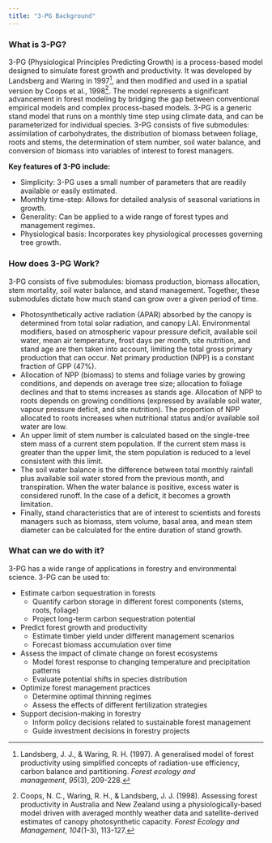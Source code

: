 ```yaml
---
title: "3-PG Background"
---
```


###  What is 3-PG?

3-PG (Physiological Principles Predicting Growth) is a process-based model designed to simulate forest growth and productivity. It was developed by Landsberg and Waring in 1997[^1], and then modified and used in a spatial version by Coops et al., 1998[^2]. The model represents a significant advancement in forest modeling by bridging the gap between conventional empirical models and complex process-based models. 3-PG is a generic stand model that runs on a monthly time step using climate data, and can be parameterized for individual species. 3-PG consists of five submodules: assimilation of carbohydrates, the distribution of biomass between foliage, roots and stems, the determination of stem number, soil water balance, and conversion of biomass into variables of interest to forest managers.

[^1]: Landsberg, J. J., & Waring, R. H. (1997). A generalised model of forest productivity using simplified concepts of radiation-use efficiency, carbon balance and partitioning. *Forest ecology and management*, *95*(3), 209-228.

[^2]: Coops, N. C., Waring, R. H., & Landsberg, J. J. (1998). Assessing forest productivity in Australia and New Zealand using a physiologically-based model driven with averaged monthly weather data and satellite-derived estimates of canopy photosynthetic capacity. *Forest Ecology and Management*, *104*(1-3), 113-127.

**Key features of 3-PG include:**

-   Simplicity: 3-PG uses a small number of parameters that are readily available or easily estimated.
-   Monthly time-step: Allows for detailed analysis of seasonal variations in growth.
-   Generality: Can be applied to a wide range of forest types and management regimes.
-   Physiological basis: Incorporates key physiological processes governing tree growth.

### How does 3-PG Work?

3-PG consists of five submodules: biomass production, biomass allocation, stem mortality, soil water balance, and stand management. Together, these submodules dictate how much stand can grow over a given period of time.

-   Photosynthetically active radiation (APAR) absorbed by the canopy is determined from total solar radiation, and canopy LAI. Environmental modifiers, based on atmospheric vapour pressure deficit, available soil water, mean air temperature, frost days per month, site nutrition, and stand age are then taken into account, limiting the total gross primary production that can occur. Net primary production (NPP) is a constant fraction of GPP (47%).
-   Allocation of NPP (biomass) to stems and foliage varies by growing conditions, and depends on average tree size; allocation to foliage declines and that to stems increases as stands age. Allocation of NPP to roots depends on growing conditions (expressed by available soil water, vapour pressure deficit, and site nutrition). The proportion of NPP allocated to roots increases when nutritional status and/or available soil water are low.
-   An upper limit of stem number is calculated based on the single-tree stem mass of a current stem population. If the current stem mass is greater than the upper limit, the stem population is reduced to a level consistent with this limit.
-   The soil water balance is the difference between total monthly rainfall plus available soil water stored from the previous month, and transpiration. When the water balance is positive, excess water is considered runoff. In the case of a deficit, it becomes a growth limitation.
-   Finally, stand characteristics that are of interest to scientists and forests managers such as biomass, stem volume, basal area, and mean stem diameter can be calculated for the entire duration of stand growth.

### What can we do with it?

3-PG has a wide range of applications in forestry and environmental science. 3-PG can be used to:

-   Estimate carbon sequestration in forests
    -   Quantify carbon storage in different forest components (stems, roots, foliage)
    -   Project long-term carbon sequestration potential
-   Predict forest growth and productivity
    -   Estimate timber yield under different management scenarios
    -   Forecast biomass accumulation over time
-   Assess the impact of climate change on forest ecosystems
    -   Model forest response to changing temperature and precipitation patterns
    -   Evaluate potential shifts in species distribution
-   Optimize forest management practices
    -   Determine optimal thinning regimes
    -   Assess the effects of different fertilization strategies
-   Support decision-making in forestry
    -   Inform policy decisions related to sustainable forest management
    -   Guide investment decisions in forestry projects
